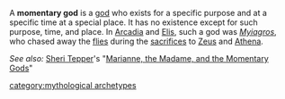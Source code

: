 {{context}}
A '''momentary god''' is a [[god]] who exists for a specific purpose and at a specific time at a special place. It has no existence except for such purpose, time, and place. In [[Arcadia]] and [[Elis]], such a god was ''[[Myiagros]]'', who chased away the [[fly|flies]] during the [[sacrifice]]s to [[Zeus]] and [[Athena]].

''See also:'' [[Sheri Tepper]]'s "[[Marianne, the Madame, and the Momentary Gods]]"

[[category:mythological archetypes]]
{{references}}

{{myth-stub}}